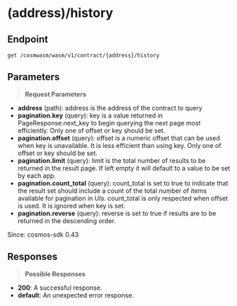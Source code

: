# (address)/history

## Endpoint
```http
get /cosmwasm/wasm/v1/contract/{address}/history
```

## Parameters
> **Request Parameters**

- **address** (path): address is the address of the contract to query
- **pagination.key** (query): key is a value returned in PageResponse.next_key to begin
querying the next page most efficiently. Only one of offset or key
should be set.
- **pagination.offset** (query): offset is a numeric offset that can be used when key is unavailable.
It is less efficient than using key. Only one of offset or key should
be set.
- **pagination.limit** (query): limit is the total number of results to be returned in the result page.
If left empty it will default to a value to be set by each app.
- **pagination.count_total** (query): count_total is set to true  to indicate that the result set should include
a count of the total number of items available for pagination in UIs.
count_total is only respected when offset is used. It is ignored when key
is set.
- **pagination.reverse** (query): reverse is set to true if results are to be returned in the descending order.

Since: cosmos-sdk 0.43

## Responses
> **Possible Responses**

- **200**: A successful response.
- **default**: An unexpected error response.

